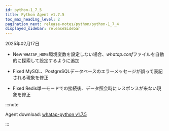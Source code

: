 ```yaml
---
id: python-1_7_5
title: Python Agent v1.7.5
toc_max_heading_level: 2
pagination_next: release-notes/python/python-1_7_4
displayed_sidebar: releaseSidebar
---
```


2025年02月17日

- <Status priority='1'>New</Status> `WHATAP_HOME`環境変数を設定しない場合、*whatap.conf*ファイルを自動的に探索して設定するように追加

- <Status priority='0'>Fixed</Status> MySQL、PostgreSQLデータベースのエラーメッセージが誤って表記される現象を修正

- <Status priority='0'>Fixed</Status> Redis単一モードでの接続後、データ照会時にレスポンスが来ない現象を修正

:::note

Agent download: [whatap-python v1.7.5](https://pypi.org/project/whatap-python/1.7.5/)

:::
